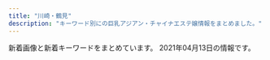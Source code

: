 ```yaml
---
title: "川崎・鶴見"
description: "キーワード別にの巨乳アジアン・チャイナエステ嬢情報をまとめました。"
---
```


新着画像と新着キーワードをまとめています。
2021年04月13日の情報です。

<DmmAffiliateIns />
<KeywordTable
  shops={
    [
    {
        "name": "\u4eba\u9b5a\u306e\u604b",
        "img_links": [],
        "station": "JR\u9db4\u898b\u99c5\u6771\u53e3",
        "url": "http://genkimori.ests.jp/",
        "keywords": {}
    },
    {
        "img_links": [
            "http://deli-esthe.jpn.mn/photos/sites/66/2020/10/2020100319265441.jpg",
            "http://deli-esthe.jpn.mn/photos/sites/66/2020/10/2020100319272810.jpg",
            "http://deli-esthe.jpn.mn/photos/sites/66/2020/10/2020100411161121.jpg",
            "http://deli-esthe.jpn.mn/images/sp_top.jpg",
            "http://deli-esthe.jpn.mn/images/tit_therapist.png",
            "http://deli-esthe.jpn.mn/photos/sites/66/2019/12/2019120317372670.jpg",
            "http://deli-esthe.jpn.mn/photos/sites/66/2020/10/2020100411161767.jpg",
            "http://deli-esthe.jpn.mn/photos/sites/66/2020/10/2020100319264630.jpg",
            "http://deli-esthe.jpn.mn/photos/sites/66/2020/10/202010031927555.jpg",
            "http://deli-esthe.jpn.mn/images/room4.jpg",
            "http://deli-esthe.jpn.mn/images/maining.jpg",
            "http://deli-esthe.jpn.mn/images/room1.jpg",
            "http://deli-esthe.jpn.mn/images/top.jpg",
            "http://deli-esthe.jpn.mn/images/img_tel.png",
            "http://deli-esthe.jpn.mn/images/sp_tit_therapist.png",
            "http://deli-esthe.jpn.mn/photos/sites/66/2020/10/2020100319300327.jpg",
            "http://deli-esthe.jpn.mn/images/tit_staff02.png",
            "http://deli-esthe.jpn.mn/photos/sites/66/2020/10/2020100318511352.jpg",
            "http://deli-esthe.jpn.mn/images/room3.jpg",
            "http://deli-esthe.jpn.mn/images/tit_staff01.png",
            "http://deli-esthe.jpn.mn/images/tit_new.png",
            "http://deli-esthe.jpn.mn/images/room2.jpg",
            "http://deli-esthe.jpn.mn/images/sp_tit_staff02.png",
            "http://deli-esthe.jpn.mn/photos/sites/66/2020/06/2020062611321468.jpg",
            "http://deli-esthe.jpn.mn/photos/sites/66/2019/12/2019120317385167.jpg",
            "http://deli-esthe.jpn.mn/images/sp_tit_staff01.png",
            "http://deli-esthe.jpn.mn/photos/sites/66/2020/10/2020101912375463.jpg",
            "http://deli-esthe.jpn.mn/photos/sites/66/2020/06/2020062113130967.jpg",
            "http://deli-esthe.jpn.mn/images/sp_tit_new.png",
            "http://deli-esthe.jpn.mn/images/card.jpg",
            "http://deli-esthe.jpn.mn/photos/sites/66/2020/10/2020100318512022.jpg",
            "http://deli-esthe.jpn.mn/photos/sites/66/2019/12/2019120511182484.jpg"
        ],
        "keywords": {
            "D": 52,
            "87": 22,
            "86": 22,
            "85": 10,
            "E": 6,
            "82": 4
        },
        "url": "http://deli-esthe.jpn.mn/",
        "name": "\u307c\u304f\u306e\u30c7\u30ea\u30a8\u30b9\u30c6",
        "station": "JR\u5ddd\u5d0e\u99c5\u6771\u53e3"
    },
    {
        "station": "JR\u5ddd\u5d0e\u99c5\u897f\u53e3",
        "keywords": {
            "92": 3,
            "85": 1,
            "86": 3,
            "C": 3,
            "89": 3,
            "D": 5,
            "88": 1,
            "84": 3,
            "90": 2
        },
        "name": "LOVER",
        "url": "http://mitsuka.este.work/",
        "img_links": [
            "http://mitsuka.este.work/2/uploadimg/1612670464.jpg",
            "http://mitsuka.este.work/nav06.png",
            "http://mitsuka.este.work/nav04.png",
            "http://mitsuka.este.work/2/uploadimg/1613638932.jpeg",
            "http://mitsuka.este.work/nav01.png",
            "http://mitsuka.este.work/nav05.png",
            "http://mitsuka.este.work/2/uploadimg/1617091469.jpeg",
            "http://mitsuka.este.work/right.jpg",
            "http://mitsuka.este.work/nav02.png",
            "http://mitsuka.este.work/2/uploadimg/1612670429.jpg",
            "http://mitsuka.este.work/2/uploadimg/1613639164.jpeg",
            "http://mitsuka.este.work/2/uploadimg/1612670526.jpg",
            "http://mitsuka.este.work/head01.jpg",
            "http://mitsuka.este.work/nav03.png",
            "http://mitsuka.este.work/left.jpg",
            "http://mitsuka.este.work/2/uploadimg/1616633208.jpg",
            "http://mitsuka.este.work/2/uploadimg/1612670496.jpg",
            "http://mitsuka.este.work/top04.jpg"
        ]
    },
    {
        "url": "http://iyashi-kaze.oks.bz/",
        "station": "JR\u5ddd\u5d0e\u99c5\u6771\u53e3",
        "img_links": [],
        "name": "\u7652\u3057\u98a8\uff5e\u3044\u3084\u3057\u304b\u305c\uff5e",
        "keywords": {}
    },
    {
        "url": "http://asatsuyu-es.com/",
        "keywords": {
            "86": 1,
            "D": 2,
            "87": 1,
            "C": 12
        },
        "station": "JR\u9db4\u898b\u99c5\u897f\u53e3",
        "img_links": [
            "http://asatsuyu-es.com/images/room2.jpg",
            "http://asatsuyu-es.com/images/room4.jpg",
            "http://asatsuyu-es.com/images/zi_staff.png",
            "http://asatsuyu-es.com/images/st05b.jpg",
            "http://asatsuyu-es.com/images/st01.jpg",
            "http://asatsuyu-es.com/images/newtiao.jpg",
            "http://asatsuyu-es.com/images/top01.jpg",
            "http://asatsuyu-es.com/images/st04.jpg",
            "http://asatsuyu-es.com/images/room3.jpg",
            "http://asatsuyu-es.com/images/newfacetiao.jpg",
            "http://asatsuyu-es.com/images/st03b.jpg",
            "http://asatsuyu-es.com/images/st02.jpg",
            "http://asatsuyu-es.com/images/mobile.jpg",
            "http://asatsuyu-es.com/images/room6.jpg",
            "http://asatsuyu-es.com/images/picktiao.jpg",
            "http://asatsuyu-es.com/images/st05.jpg",
            "http://asatsuyu-es.com/images/st03.jpg",
            "http://asatsuyu-es.com/images/room1.jpg"
        ],
        "name": "\u671d\u9732"
    },
    {
        "url": "http://www.fukuen.in/",
        "keywords": {
            "\u30bb\u30af\u30b7\u30fc": 2,
            "G": 2,
            "\u80f8": 2
        },
        "img_links": [
            "http://www.fukuen.in/img/camp/20200610_shinki.jpg",
            "http://www.fukuen.in/img/girl/extra/ai_20200914_1.jpg",
            "http://www.fukuen.in/img/material/shiatsu2.jpg",
            "http://www.fukuen.in/img/material/sentai5rev1.jpg",
            "http://www.fukuen.in/img/girl/main/smain11154c6465b3e80f1950af663ae9de86840.jpg",
            "http://www.fukuen.in/img/girl/main/smain134ec1dcb677e5be350bb150449f6c30de9.jpg",
            "http://www.fukuen.in/img/girl/pickup/pickup20200705191051.jpg",
            "http://www.fukuen.in/img/girl/main/smain1435a475e5294d8872e2908b6e44ff2fd28.jpg",
            "http://www.fukuen.in/img/girl/main/smain132ec1dcb677e5be350bb150449f6c30de9.jpg",
            "http://www.fukuen.in/img/material/shiatsu1.jpg",
            "http://www.fukuen.in/img/material/akasuri6rev1.jpg",
            "http://www.fukuen.in/img/girl/list/slist11a00cec64c1902f8f81d6458bd81ecc3.jpg",
            "http://www.fukuen.in/img/girl/extra/haruka_20210313_4.jpg",
            "http://www.fukuen.in/img/girl/main/smain141e48573960397dac752f153b86f52127e.jpg",
            "http://www.fukuen.in/img/girl/extra/haruka_20210313_3.jpg",
            "http://www.fukuen.in/img/girl/main/smain22a5f5188f9c41ddb221fc0bead2a8556b.jpg",
            "http://www.fukuen.in/img/girl/main/smain711ab20435a050b6117e25de016c851a5e.jpg",
            "http://www.fukuen.in/img/girl/main/smain41f486b583999cfcec7913d7843c608159.jpg",
            "http://www.fukuen.in/img/material/oil2.jpg",
            "http://www.fukuen.in/img/girl/list/slist21d95f10417cbe687c362ac86a6caaf51.jpg",
            "http://www.fukuen.in/img/girl/list/swest72b8648aae56da25b7c7573dc007cc2de.jpg",
            "http://www.fukuen.in/img/material/akasuri4.jpg",
            "http://www.fukuen.in/img/girl/main/smain52fb1c032274e28d599eed619e1bedc3e4.jpg",
            "http://www.fukuen.in/img/girl/extra/risa_20200923_1.jpg",
            "http://www.fukuen.in/img/girl/list/swest25902fb05705d4f4dcd3bb55fc78d46ee.jpg",
            "http://www.fukuen.in/img/girl/pickup/pickup20210316234129.jpg",
            "http://www.fukuen.in/img/girl/extra/haruka_20210313_5.jpg",
            "http://www.fukuen.in/img/girl/main/smain736910286ab0a44682bfc6f093f287b998.jpg",
            "http://www.fukuen.in/img/material/arrow_prev.png",
            "http://www.fukuen.in/img/girl/list/swest8fbaefba79306aed7d52f3369481c4f79.jpg",
            "http://www.fukuen.in/img/girl/extra/hotaru200809_2min75.jpg",
            "http://www.fukuen.in/img/girl/list/swest11a00cec64c1902f8f81d6458bd81ecc3.jpg",
            "http://www.fukuen.in/img/material/oil5.jpg",
            "http://www.fukuen.in/img/girl/extra/ai_20200914_3.jpg",
            "http://www.fukuen.in/img/material/shiatsu6.jpg",
            "http://www.fukuen.in/img/material/akasuri5rev1.jpg",
            "http://www.fukuen.in/img/material/akasuri3.jpg",
            "http://www.fukuen.in/img/girl/extra/yuki_20210310_6.jpg",
            "http://www.fukuen.in/img/material/sentai3.jpg",
            "http://www.fukuen.in/img/girl/extra/yuki_20210310_1.jpg",
            "http://www.fukuen.in/img/girl/main/smain435ef08e32ca6d2936eee599647ef1be42.jpg",
            "http://www.fukuen.in/img/material/oil6.jpg",
            "http://www.fukuen.in/img/girl/extra/risa_20200923_3.jpg",
            "http://www.fukuen.in/img/girl/extra/hotaru200809_3min75.jpg",
            "http://www.fukuen.in/img/material/akasuri2rev1.jpg",
            "http://www.fukuen.in/img/girl/main/smain513f8bf8e4517330b71f7b182328a05400.jpg",
            "http://www.fukuen.in/img/girl/main/smain21a5f5188f9c41ddb221fc0bead2a8556b.jpg",
            "http://www.fukuen.in/img/girl/extra/risa_20200923_2.jpg",
            "http://www.fukuen.in/img/girl/main/smain133ec1dcb677e5be350bb150449f6c30de9.jpg",
            "http://www.fukuen.in/img/girl/pickup/pickup20210316232813.jpg",
            "http://www.fukuen.in/img/girl/main/smain23a5f5188f9c41ddb221fc0bead2a8556b.jpg",
            "http://www.fukuen.in/img/girl/main/smain14540463708cafed5ed2857e0fb652102bb.jpg",
            "http://www.fukuen.in/img/material/shiatsu5rev1.jpg",
            "http://www.fukuen.in/img/girl/main/smain721ab20435a050b6117e25de016c851a5e.jpg",
            "http://www.fukuen.in/img/girl/extra/hotaru200809_4min75.jpg",
            "http://www.fukuen.in/img/girl/list/swest4f486b583999cfcec7913d7843c608159.jpg",
            "http://www.fukuen.in/img/girl/list/slist5751a73c1d67d106b755f2a10f214b1fb.jpg",
            "http://www.fukuen.in/img/girl/main/smain115a604c7246ee7ef21ea1371bf0f8ae541.jpg",
            "http://www.fukuen.in/img/girl/extra/yuki_20210310_7.jpg",
            "http://www.fukuen.in/img/girl/extra/haruka_20210313_2.jpg",
            "http://www.fukuen.in/img/material/oil3.jpg",
            "http://www.fukuen.in/img/girl/main/smain13372fb92a183b52eed6697b1dc18d650f.jpg",
            "http://www.fukuen.in/img/girl/extra/hotaru200809_1min75.jpg",
            "http://www.fukuen.in/img/girl/list/swest1154c6465b3e80f1950af663ae9de86840.jpg",
            "http://www.fukuen.in/img/girl/list/swest5751a73c1d67d106b755f2a10f214b1fb.jpg",
            "http://www.fukuen.in/img/girl/main/smain131a9012a45cd10e4bbf815bf1cd1dfb50a.jpg",
            "http://www.fukuen.in/img/girl/extra/haruka_20210313_1.jpg",
            "http://www.fukuen.in/img/girl/main/smain14440463708cafed5ed2857e0fb652102bb.jpg",
            "http://www.fukuen.in/img/girl/main/smain81429f69a5e0facf26b5c596ab5374c79a.jpg",
            "http://www.fukuen.in/img/girl/extra/ai_20200914_2.jpg",
            "http://www.fukuen.in/img/camp/20210405_spring.png",
            "http://www.fukuen.in/img/material/arrow_next.png",
            "http://www.fukuen.in/img/girl/main/smain82429f69a5e0facf26b5c596ab5374c79a.jpg",
            "http://www.fukuen.in/img/girl/extra/yuki_20210310_2.jpg",
            "http://www.fukuen.in/img/girl/list/slist14e48573960397dac752f153b86f52127e.jpg",
            "http://www.fukuen.in/img/material/oil1.jpg",
            "http://www.fukuen.in/img/girl/main/smain11372fb92a183b52eed6697b1dc18d650f.jpg",
            "http://www.fukuen.in/img/material/front.jpg",
            "http://www.fukuen.in/img/material/sentai2.jpg",
            "http://www.fukuen.in/img/girl/extra/ai_20200914_4.jpg",
            "http://www.fukuen.in/img/girl/list/slist8fbaefba79306aed7d52f3369481c4f79.jpg",
            "http://www.fukuen.in/img/girl/extra/risa_20200923_4.jpg",
            "http://www.fukuen.in/img/girl/extra/risa_20200923_5.jpg",
            "http://www.fukuen.in/img/girl/main/smain8415e8cbb1c49eb7c8caa026cbfa4e5e53.jpg",
            "http://www.fukuen.in/img/girl/list/swest13a9012a45cd10e4bbf815bf1cd1dfb50a.jpg",
            "http://www.fukuen.in/img/girl/list/swest145a475e5294d8872e2908b6e44ff2fd28.jpg",
            "http://www.fukuen.in/img/girl/extra/yuki_20210310_5.jpg",
            "http://www.fukuen.in/img/girl/pickup/pickup20200705191440.jpg",
            "http://www.fukuen.in/img/girl/main/smain114a604c7246ee7ef21ea1371bf0f8ae541.jpg",
            "http://www.fukuen.in/img/girl/pickup/pickup20210316225343.jpg",
            "http://www.fukuen.in/img/material/sentai1.jpg",
            "http://www.fukuen.in/img/material/shiatsu4rev1.jpg",
            "http://www.fukuen.in/img/girl/list/slist1154c6465b3e80f1950af663ae9de86840.jpg",
            "http://www.fukuen.in/img/material/akasuri1.jpg",
            "http://www.fukuen.in/img/girl/main/smain1425a475e5294d8872e2908b6e44ff2fd28.jpg",
            "http://www.fukuen.in/img/material/sentai4.jpg",
            "http://www.fukuen.in/img/material/bath.jpg",
            "http://www.fukuen.in/img/girl/main/smain83429f69a5e0facf26b5c596ab5374c79a.jpg",
            "http://www.fukuen.in/img/material/image_auth.png",
            "http://www.fukuen.in/img/girl/main/smain746910286ab0a44682bfc6f093f287b998.jpg",
            "http://www.fukuen.in/img/material/shiatsu3.jpg",
            "http://www.fukuen.in/img/material/oil4.jpg",
            "http://www.fukuen.in/img/girl/extra/yuki_20210310_3.jpg",
            "http://www.fukuen.in/img/girl/main/smain425ef08e32ca6d2936eee599647ef1be42.jpg",
            "http://www.fukuen.in/img/girl/main/smain12372fb92a183b52eed6697b1dc18d650f.jpg",
            "http://www.fukuen.in/img/girl/list/slist13198a095a589d6e99c04b29b48a066f60.jpg",
            "http://www.fukuen.in/img/camp/20210405_sp.png",
            "http://www.fukuen.in/img/girl/main/smain112a604c7246ee7ef21ea1371bf0f8ae541.jpg",
            "http://www.fukuen.in/img/girl/main/smain135ec1dcb677e5be350bb150449f6c30de9.jpg",
            "http://www.fukuen.in/img/girl/main/smain113a604c7246ee7ef21ea1371bf0f8ae541.jpg",
            "http://www.fukuen.in/img/girl/list/slist7a7cd4a2a61a08aea05c874262bd2983c.jpg",
            "http://www.fukuen.in/img/girl/main/smain53fb1c032274e28d599eed619e1bedc3e4.jpg",
            "http://www.fukuen.in/img/girl/list/slist48970948df1b5f673ddccf8bdc1c27ca3.jpg",
            "http://www.fukuen.in/img/material/sentai6rev1.jpg",
            "http://www.fukuen.in/img/girl/extra/yuki_20210310_4.jpg"
        ],
        "station": "JR\u9db4\u898b\u99c5\u6771\u53e3",
        "name": "\u798f\u7e01\u30fbFUKUEN"
    },
    {
        "url": "https://tsurumi-mensesthe.com/",
        "keywords": {
            "90": 9,
            "85": 27,
            "88": 18,
            "86": 9,
            "87": 9
        },
        "station": "JR\u9db4\u898b\u99c5\u897f\u53e3",
        "img_links": [
            "https://tsurumi-mensesthe.com/staff/satomi-s1.jpg",
            "https://tsurumi-mensesthe.com/room/room-l4.jpg",
            "https://tsurumi-mensesthe.com/staff/new-top.jpg",
            "https://tsurumi-mensesthe.com/staff/yura-top.jpg",
            "https://tsurumi-mensesthe.com/icon/twitter.png",
            "https://tsurumi-mensesthe.com/images/esthe1.jpg",
            "https://tsurumi-mensesthe.com/staff/sachi-l1.jpg",
            "https://tsurumi-mensesthe.com/staff/momoka-s3.jpg",
            "https://tsurumi-mensesthe.com/room/room-l2.jpg",
            "https://tsurumi-mensesthe.com/images/clear.png",
            "https://tsurumi-mensesthe.com/images/main-sp.jpg",
            "https://tsurumi-mensesthe.com/staff/sachi-s2.jpg",
            "https://tsurumi-mensesthe.com/staff/new-s1.jpg",
            "https://tsurumi-mensesthe.com/staff/yura-s1.jpg",
            "https://tsurumi-mensesthe.com/staff/yura-l3.jpg",
            "https://tsurumi-mensesthe.com/staff/momoka-top.jpg",
            "https://tsurumi-mensesthe.com/staff/satomi-l3.jpg",
            "https://tsurumi-mensesthe.com/staff/yura-s2.jpg",
            "https://tsurumi-mensesthe.com/staff/sachi-s3.jpg",
            "https://tsurumi-mensesthe.com/staff/miki-s1.jpg",
            "https://tsurumi-mensesthe.com/images/qrcode.png",
            "https://tsurumi-mensesthe.com/images/esthe2.jpg",
            "https://inage-mensesthe.com/icon/line.png",
            "https://tsurumi-mensesthe.com/staff/riri-top.jpg",
            "https://tsurumi-mensesthe.com/images/esthe4.jpg",
            "https://tsurumi-mensesthe.com/footer/footer-tel.png",
            "https://tsurumi-mensesthe.com/staff/momoka-s2.jpg",
            "https://tsurumi-mensesthe.com/staff/sora-s1.jpg",
            "https://tsurumi-mensesthe.com/massage/2021/01/05/stand-by.jpg",
            "https://tsurumi-mensesthe.com/staff/riri-l1.jpg",
            "https://tsurumi-mensesthe.com/room/room-l1.jpg",
            "https://tsurumi-mensesthe.com/images/header3.png",
            "https://tsurumi-mensesthe.com/staff/yura-l2.jpg",
            "https://tsurumi-mensesthe.com/staff/miki-top.jpg",
            "https://tsurumi-mensesthe.com/staff/sora-top.jpg",
            "https://tsurumi-mensesthe.com/staff/sachi-l3.jpg",
            "https://tsurumi-mensesthe.com/staff/satomi-s2.jpg",
            "https://tsurumi-mensesthe.com/icon/line.png",
            "https://tsurumi-mensesthe.com/staff/sora-s2.jpg",
            "https://tsurumi-mensesthe.com/staff/new-l1.jpg",
            "https://tsurumi-mensesthe.com/staff/momoka-s1.jpg",
            "https://tsurumi-mensesthe.com/staff/sora-l2.jpg",
            "https://tsurumi-mensesthe.com/icon/facebook.png",
            "https://tsurumi-mensesthe.com/images/esthe3.jpg",
            "https://tsurumi-mensesthe.com/icon/yelp.png",
            "https://inage-mensesthe.com/icon/facebook.png",
            "https://tsurumi-mensesthe.com/staff/riri-l2.jpg",
            "https://tsurumi-mensesthe.com/staff/sachi-l2.jpg",
            "https://tsurumi-mensesthe.com/room/room-l3.jpg",
            "https://tsurumi-mensesthe.com/staff/yura-s3.jpg",
            "https://tsurumi-mensesthe.com/staff/momoka-l1.jpg",
            "https://tsurumi-mensesthe.com/staff/miki-s2.jpg",
            "https://tsurumi-mensesthe.com/staff/satomi-top.jpg",
            "https://tsurumi-mensesthe.com/massage/2021/03/09/new-s1.jpg",
            "https://tsurumi-mensesthe.com/staff/yura-l1.jpg",
            "https://tsurumi-mensesthe.com/staff/satomi-l1.jpg",
            "https://tsurumi-mensesthe.com/footer/footer-line.png",
            "https://tsurumi-mensesthe.com/staff/sora-l1.jpg",
            "https://tsurumi-mensesthe.com/staff/momoka-l3.jpg",
            "https://tsurumi-mensesthe.com/staff/momoka-l2.jpg",
            "https://tsurumi-mensesthe.com/footer/footer-staff.png",
            "https://tsurumi-mensesthe.com/staff/sachi-s4.jpg",
            "https://tsurumi-mensesthe.com/staff/satomi-s3.jpg",
            "https://inage-mensesthe.com/icon/twitter.png",
            "https://tsurumi-mensesthe.com/massage/2021/03/01/miki-s1.jpg",
            "https://tsurumi-mensesthe.com/images/main1.jpg",
            "https://inage-mensesthe.com/icon/yelp.png",
            "https://tsurumi-mensesthe.com/staff/sachi-top.jpg",
            "https://tsurumi-mensesthe.com/staff/riri-s2.jpg",
            "https://tsurumi-mensesthe.com/staff/miki-l1.jpg",
            "https://tsurumi-mensesthe.com/staff/sachi-l4.jpg",
            "https://tsurumi-mensesthe.com/massage/2020/11/22/coco-s3.jpg",
            "https://tsurumi-mensesthe.com/staff/satomi-l2.jpg",
            "https://tsurumi-mensesthe.com/staff/riri-s1.jpg",
            "https://tsurumi-mensesthe.com/staff/sachi-s1.jpg",
            "https://tsurumi-mensesthe.com/staff/miki-l2.jpg"
        ],
        "name": "sweet"
    },
    {
        "img_links": [
            "http://es-china.info/staff/risa1.jpg",
            "http://es-china.info/images/r3.jpg",
            "http://es-china.info/images/mobile.jpg",
            "http://es-china.info/staff/mimi2.jpg",
            "http://es-china.info/images/room3.jpg",
            "http://es-china.info/staff/sayuri2.jpg",
            "http://es-china.info/images/s_ranking.png",
            "http://es-china.info/images/s_news.png",
            "http://es-china.info/images/s_zysx.png",
            "http://es-china.info/staff/sasa2.jpg",
            "http://es-china.info/staff/ran1.jpg",
            "http://es-china.info/staff/emi2.jpg",
            "http://es-china.info/images/s_newface.png",
            "http://es-china.info/staff/risa2.jpg",
            "http://es-china.info/images/s_staff.png",
            "http://es-china.info/images/room2.jpg",
            "http://es-china.info/staff/sasa1.jpg",
            "http://es-china.info/images/s_pickup.png",
            "http://es-china.info/images/room4.jpg",
            "http://es-china.info/staff/sayuri3.jpg",
            "http://es-china.info/images/line.png",
            "http://es-china.info/staff/emi1.jpg",
            "http://es-china.info/staff/sayuri1.jpg",
            "http://es-china.info/images/no1.png",
            "http://es-china.info/staff/mimi1.jpg",
            "http://es-china.info/staff/ran2.jpg",
            "http://es-china.info/images/room1.jpg"
        ],
        "name": "\u7652\u5065\u697d",
        "url": "http://es-china.info/",
        "keywords": {
            "C": 13
        },
        "station": "JR\u5ddd\u5d0e\u99c5\u6771\u53e3"
    },
    {
        "img_links": [
            "https://hitomebore.tokyo/img/images/nav_01.png",
            "https://hitomebore.tokyo/img/r1.jpg",
            "https://hitomebore.tokyo/img/images/nav_03.png",
            "https://hitomebore.tokyo/img/images/nav_05.png",
            "https://hitomebore.tokyo/img/images/nav_04.png",
            "https://hitomebore.tokyo/img/images/nav_06.png",
            "https://hitomebore.tokyo/img/r2.jpg",
            "https://hitomebore.tokyo/img/r3.jpg",
            "https://hitomebore.tokyo/img/images/nav_02.png",
            "https://hitomebore.tokyo/img/r4.jpg"
        ],
        "station": "JR\u9db4\u898b\u99c5\u6771\u53e3",
        "url": "https://hitomebore.tokyo/",
        "keywords": {},
        "name": "\u4e00\u76ee\u60da\u308c"
    },
    {
        "keywords": {
            "82": 3,
            "83": 3,
            "C": 21
        },
        "station": "JR\u77e2\u5411\u99c5\u897f\u53e3",
        "url": "http://kafu.ests.co/",
        "img_links": [
            "http://kafu.ests.co/images/face_bj.jpg",
            "http://kafu.ests.co/images/n3.jpg",
            "http://kafu.ests.co/images/nbj1.jpg",
            "http://kafu.ests.co/images/s_staff1.jpg",
            "http://kafu.ests.co/photos/sites/7/2017/02/1.jpg",
            "http://kafu.ests.co/images/top.png",
            "http://kafu.ests.co/photos/sites/7/2017/02/2.jpg",
            "http://kafu.ests.co/images/nbj3.jpg",
            "http://kafu.ests.co/images/room1.jpg",
            "http://kafu.ests.co/images/s_pick.jpg",
            "http://kafu.ests.co/images/s_staff.jpg",
            "http://kafu.ests.co/images/mobile.jpg",
            "http://kafu.ests.co/images/s_face.jpg",
            "http://kafu.ests.co/photos/sites/7/2017/10/2017100904034443.png",
            "http://kafu.ests.co/images/room3.jpg",
            "http://kafu.ests.co/images/s_news.jpg",
            "http://kafu.ests.co/images/face_bj3.jpg",
            "http://kafu.ests.co/images/s_mobile.jpg",
            "http://kafu.ests.co/images/s_link.jpg",
            "http://kafu.ests.co/photos/sites/7/2017/10/2017101205420191.jpg",
            "http://kafu.ests.co/images/line.jpg",
            "http://kafu.ests.co/images/room4.jpg",
            "http://kafu.ests.co/photos/sites/7/2017/10/2017100904034561.png",
            "http://kafu.ests.co/photos/sites/7/2017/10/2017101205420065.jpg",
            "http://kafu.ests.co/images/n1.jpg",
            "http://kafu.ests.co/images/room2.jpg"
        ],
        "name": "\u5bf5\u6df1\u82b1\u98a8"
    },
    {
        "url": "http://rabbit.est.cm/",
        "station": "JR\u5ddd\u5d0e\u99c5\u6771\u53e3",
        "keywords": {
            "86": 16,
            "D": 16
        },
        "img_links": [
            "http://rabbit.est.cm/photos/sites/29/2017/03/188375621118420915.jpg",
            "http://rabbit.est.cm/images/nbj2.jpg",
            "http://rabbit.est.cm/photos/sites/29/2018/08/2018081709473259.jpg",
            "http://rabbit.est.cm/images/acc5.jpg",
            "http://rabbit.est.cm/images/s_news.png",
            "http://rabbit.est.cm/images/s_staff.png",
            "http://rabbit.est.cm/images/acc2.jpg",
            "http://rabbit.est.cm/photos/sites/29/2017/03/girls03.jpg",
            "http://rabbit.est.cm/images/nbj3.jpg",
            "http://rabbit.est.cm/photos/sites/29/2020/11/2020110707012088.jpg",
            "http://rabbit.est.cm/images/pick.png",
            "http://rabbit.est.cm/images/acc3.jpg",
            "http://rabbit.est.cm/images/mobile.jpg",
            "http://rabbit.est.cm/photos/sites/29/2017/04/01.jpg",
            "http://rabbit.est.cm/photos/sites/29/2017/02/3.jpg",
            "http://rabbit.est.cm/images/top.jpg",
            "http://rabbit.est.cm/images/acc4.jpg",
            "http://rabbit.est.cm/photos/sites/29/2017/09/2017090411494123.jpg"
        ],
        "name": "\u7e01\u5712"
    },
    {
        "name": "\u697d\u3057\u3044",
        "keywords": {
            "D": 8,
            "83": 2,
            "86": 4,
            "85": 2,
            "C": 12
        },
        "station": "JR\u77e2\u5411\u99c5\u897f\u53e3",
        "img_links": [
            "https://tanoshii.xyz.mn/images/s_staff.png",
            "https://tanoshii.xyz.mn/photos/sites/44/2021/03/2021031809341334.jpg",
            "https://tanoshii.xyz.mn/images/news.jpg",
            "https://tanoshii.xyz.mn/images/s_link.png",
            "https://tanoshii.xyz.mn/photos/sites/44/2021/03/2021031809341515.jpg",
            "https://tanoshii.xyz.mn/images/top.png",
            "https://tanoshii.xyz.mn/photos/sites/44/2021/03/2021031809341496.jpg",
            "https://tanoshii.xyz.mn/images/mobile.jpg",
            "https://tanoshii.xyz.mn/images/ntop.png",
            "https://tanoshii.xyz.mn/photos/sites/44/2021/03/2021031809341697.jpg"
        ],
        "url": "https://tanoshii.xyz.mn/"
    },
    {
        "keywords": {
            "D": 4,
            "E": 2,
            "C": 16
        },
        "img_links": [
            "http://tsurumi-est.xyz/g1.jpg",
            "http://tsurumi-est.xyz/images/s_staff.png",
            "http://tsurumi-est.xyz/g3.jpg",
            "http://tsurumi-est.xyz/images/flash2.jpg",
            "http://tsurumi-est.xyz/images/g0.jpg",
            "http://tsurumi-est.xyz/images/int2.jpg",
            "http://tsurumi-est.xyz/g0.jpg",
            "http://tsurumi-est.xyz/images/flash.jpg",
            "http://tsurumi-est.xyz/images/g2.jpg",
            "http://cdn.dino-es.com/images/logo/88x31NewDinoEs.png",
            "http://tsurumi-est.xyz/images/mens-esthe1.png",
            "http://tsurumi-est.xyz/images/mobile.png",
            "http://tsurumi-est.xyz/g2.jpg",
            "http://tsurumi-est.xyz/images/s_staff1.png",
            "http://tsurumi-est.xyz/images/top.jpg",
            "http://tsurumi-est.xyz/images/g3.jpg",
            "http://tsurumi-est.xyz/images/g1.jpg",
            "http://momipara.jp/img/link/momi88.jpg",
            "http://tsurumi-est.xyz/images/int1.jpg",
            "http://tsurumi-est.xyz/images/g5.jpg"
        ],
        "name": "Smile",
        "station": "\u4eac\u6025\u9db4\u898b\u99c5\u6771\u53e3",
        "url": "http://tsurumi-est.xyz/"
    },
    {
        "img_links": [
            "http://xn--vckg5a9gugx77pgi4bmma.net/images/cg03.jpg",
            "http://xn--vckg5a9gugx77pgi4bmma.net/images/r0.jpg",
            "http://xn--vckg5a9gugx77pgi4bmma.net/images/kan.jpg",
            "http://xn--vckg5a9gugx77pgi4bmma.net/images/sruru.jpg",
            "http://xn--vckg5a9gugx77pgi4bmma.net/images/cg02.jpg",
            "http://xn--vckg5a9gugx77pgi4bmma.net/images/precau.png",
            "http://xn--vckg5a9gugx77pgi4bmma.net/images/evetop.png",
            "http://xn--vckg5a9gugx77pgi4bmma.net/images/cg01.jpg",
            "http://xn--vckg5a9gugx77pgi4bmma.net/images/top.png",
            "http://xn--vckg5a9gugx77pgi4bmma.net/images/news.png",
            "http://xn--vckg5a9gugx77pgi4bmma.net/images/staff_s.png"
        ],
        "url": "http://xn--vckg5a9gugx77pgi4bmma.net/",
        "name": "\u53f0\u6e7e\u5f0f\u9db4\u898b\u30ea\u30e9\u30af\u30bc\u30fc\u30b7\u30e7\u30f3",
        "keywords": {
            "D": 9,
            "86": 9
        },
        "station": "JR\u9db4\u898b\u99c5\u6771\u53e3"
    },
    {
        "url": "http://www.play-land.work",
        "keywords": {},
        "name": "HaNa",
        "img_links": [
            "http://www.play-land.work/sp/staff/saki.jpg",
            "http://www.play-land.work/sp/images/int3.jpg",
            "http://www.play-land.work/images/b4.jpg",
            "http://www.play-land.work/images/line.jpg",
            "http://www.play-land.work/images/b2.jpg",
            "http://www.play-land.work/sp/staff/hinano.jpg",
            "http://www.play-land.work/sp/images/newface.png",
            "http://www.play-land.work/images/sys3.jpg",
            "http://www.play-land.work/sp/images/interior_t.png",
            "http://www.play-land.work/images/rec1.jpg",
            "http://www.play-land.work/sp/img/hosino1.jpg",
            "http://www.play-land.work/sp/images/tel.png",
            "http://www.play-land.work/images/ac1.jpg",
            "http://www.play-land.work/sp/images/sys1.png",
            "http://www.play-land.work/staff/yukari.jpg",
            "http://www.play-land.work/sp/images/b3.jpg",
            "http://www.play-land.work/images/int2.jpg",
            "http://www.play-land.work/sp/images/footer.jpg",
            "http://www.play-land.work/images/interior_t.jpg",
            "http://www.play-land.work/images/b1.jpg",
            "http://www.play-land.work/sp/img/yukari1.jpg",
            "http://www.play-land.work/sp/images/int2.jpg",
            "http://www.play-land.work/images/2.jpg",
            "http://www.play-land.work/sp/images/staff_t.png",
            "http://www.play-land.work/sp/images/line.jpg",
            "http://www.play-land.work/images/tgirl.jpg",
            "http://www.play-land.work/sp/images/3.jpg",
            "http://www.play-land.work/img/saki1.jpg",
            "http://www.play-land.work/images/3.jpg",
            "http://www.play-land.work/sp/images/head.jpg",
            "http://www.play-land.work/images/head.jpg",
            "http://www.play-land.work/images/staff_t.jpg",
            "http://www.play-land.work/images/int1.jpg",
            "http://www.play-land.work/sp/img/saki1.jpg",
            "http://www.play-land.work/img/hosino1.jpg",
            "http://www.play-land.work/sp/images/b1.jpg",
            "http://www.play-land.work/sp/images/ac1.jpg",
            "http://www.play-land.work/images/twitter_t.jpg",
            "http://www.play-land.work/sp/images/int4.jpg",
            "http://www.play-land.work/images/sm.jpg",
            "http://www.play-land.work/sp/images/topgirl.png",
            "http://www.play-land.work/sp/images/rec1.jpg",
            "http://www.play-land.work/sp/images/rec2.png",
            "http://www.play-land.work/images/sys2.jpg",
            "http://www.play-land.work/sp/images/twitter.png",
            "http://www.play-land.work/images/sys1.jpg",
            "http://www.play-land.work/sp/staff/yukari.jpg",
            "http://www.play-land.work/img/hinano1.jpg",
            "http://www.play-land.work/sp/images/sys3.png",
            "http://www.play-land.work/sp/images/sys2.png",
            "http://www.play-land.work/sp/images/1.jpg",
            "http://www.play-land.work/img/yukari1.jpg",
            "http://www.play-land.work/images/1.jpg",
            "http://www.play-land.work/images/rec2.jpg",
            "http://www.play-land.work/staff/hosino.jpg",
            "http://www.play-land.work/images/b3.jpg",
            "http://www.play-land.work/staff/saki.jpg",
            "http://www.play-land.work/sp/images/4.jpg",
            "http://www.play-land.work/sp/images/2.jpg",
            "http://www.play-land.work/images/4.jpg",
            "http://www.play-land.work/sp/img/hinano1.jpg",
            "http://www.play-land.work/sp/images/int1.png",
            "http://www.play-land.work/sp/staff/hosino.jpg",
            "http://www.play-land.work/sp/images/b2.jpg",
            "http://www.play-land.work/images/newface.jpg",
            "http://www.play-land.work/staff/hinano.jpg"
        ],
        "station": "\u4eac\u6025\u9db4\u898b\u99c5\u6771\u53e3"
    },
    {
        "station": "JR\u5ddd\u5d0e\u99c5\u6771\u53e3",
        "url": "http://massage-salon.xyz/",
        "img_links": [
            "http://massage-salon.xyz/wp-content/uploads/2018/04/s1.jpg",
            "http://massage-salon.xyz/wp-content/uploads/2018/12/img_6768.jpg",
            "http://massage-salon.xyz/wp-content/themes/template-salon2/images/noimg.jpg",
            "http://massage-salon.xyz/wp-content/uploads/2018/04/s4.jpg",
            "http://massage-salon.xyz/wp-content/uploads/2018/04/s2-500x467.jpg",
            "http://massage-salon.xyz/wp-content/themes/template-salon2/images/header-tel.png",
            "http://massage-salon.xyz/wp-content/uploads/2018/04/s4-500x467.jpg",
            "http://massage-salon.xyz/wp-content/uploads/2019/02/IMG_0144-185x300.jpg",
            "http://cdn.dino-es.com/images/logo/200x40DinoEs.png",
            "http://massage-salon.xyz/wp-content/uploads/2018/04/s3-500x467.jpg",
            "http://massage-salon.xyz/wp-content/uploads/2018/12/img_6766.jpg",
            "http://massage-salon.xyz/wp-content/uploads/2019/02/IMG_0142-686x1024.jpg",
            "http://massage-salon.xyz/wp-content/themes/template-salon2/images/main1.jpg",
            "http://massage-salon.xyz/wp-content/uploads/2019/02/IMG_0144.jpg",
            "http://massage-salon.xyz/wp-content/uploads/2019/02/IMG_0142-500x750.jpg",
            "http://massage-salon.xyz/wp-content/uploads/2018/11/IMG_6692-300x200.jpg",
            "http://massage-salon.xyz/wp-content/uploads/2019/02/IMG_0142-201x300.jpg",
            "http://massage-salon.xyz/wp-content/themes/template-salon2/images/main3.jpg",
            "http://massage-salon.xyz/wp-content/uploads/2018/04/s3.jpg",
            "http://massage-salon.xyz/wp-content/uploads/2019/02/IMG_0144-500x750.jpg",
            "http://massage-salon.xyz/wp-content/uploads/2018/04/s1-500x466.jpg",
            "http://massage-salon.xyz/wp-content/themes/template-salon2/images/main2.jpg",
            "http://massage-salon.xyz/wp-content/uploads/2018/04/s2.jpg"
        ],
        "name": "\u723d\u3084\u304b\u306a\u671d",
        "keywords": {}
    },
    {
        "url": "https://moon-beauty.jp/",
        "keywords": {
            "D": 35,
            "C": 28,
            "88": 14,
            "89": 7,
            "85": 14,
            "87": 14,
            "\u30bb\u30af\u30b7\u30fc": 2,
            "86": 14
        },
        "station": "JR\u9db4\u898b\u99c5\u6771\u53e3",
        "img_links": [
            "https://moon-beauty.jp/wp/wp-content/uploads/2017/11/top03.png",
            "https://moon-beauty.jp/wp/wp-content/uploads/2017/12/3addf91ad6b786b4c3fd2e4322dc1181.jpg",
            "https://moon-beauty.jp/images/staff/emi24_1.png",
            "https://moon-beauty.jp/wp/wp-content/uploads/2017/11/6.png",
            "https://moon-beauty.jp/wp/wp-content/uploads/2019/11/1911campaign01.png",
            "https://moon-beauty.jp/images/staff/izumi23_01.png",
            "https://moon-beauty.jp/images/costume/nursegirl002.png",
            "https://moon-beauty.jp/wp/wp-content/uploads/2019/09/cosplay01.png",
            "https://moon-beauty.jp/wp/wp-content/uploads/2019/07/1907campaign02.png",
            "https://moon-beauty.jp/images/staff/nana25_01.png",
            "https://moon-beauty.jp/images/costume/sailorgirl01.png",
            "https://moon-beauty.jp/wp/wp-content/uploads/2019/09/1910campaign01-700x327.png",
            "https://moon-beauty.jp/wp/wp-content/uploads/2017/11/top01-1.png",
            "https://moon-beauty.jp/images/costume/nursegirl01.png",
            "https://moon-beauty.jp/wp/wp-content/uploads/2021/03/202103_100_campaign2.png",
            "https://moon-beauty.jp/wp/wp-content/uploads/2019/07/1907campaign01.png",
            "https://moon-beauty.jp/wp/wp-content/uploads/2020/02/2002sp_campaign-700x327.png",
            "https://moon-beauty.jp/images/staff/hikari23_02.png",
            "https://moon-beauty.jp/wp/wp-content/uploads/2019/11/1911campaign01-700x327.png",
            "https://moon-beauty.jp/wp/wp-content/uploads/2017/12/dde33c6f84f42b29abc164fed911749d-700x1246.jpg",
            "https://moon-beauty.jp/images/costume/sailorgirl02.png",
            "https://moon-beauty.jp/wp/wp-content/uploads/2017/11/top01-1-700x459.png",
            "https://moon-beauty.jp/images/staff/hikari23_01.png",
            "https://moon-beauty.jp/images/costume/cabinattendant02.png",
            "https://moon-beauty.jp/wp/wp-content/uploads/2017/11/27e7586ba3689c74b6428ec7dbfe02a6.jpg",
            "https://moon-beauty.jp/wp/wp-content/uploads/2017/12/dde33c6f84f42b29abc164fed911749d.jpg",
            "https://moon-beauty.jp/wp/wp-content/uploads/2017/11/campaign1711-700x327.jpg",
            "https://moon-beauty.jp/wp/wp-content/uploads/2017/11/mb_front.png",
            "https://moon-beauty.jp/wp/wp-content/uploads/2017/12/7e6728877b7be3eba7dacfced12e3481.jpg",
            "https://moon-beauty.jp/wp/wp-content/uploads/2019/07/1907campaign02-700x327.png",
            "https://moon-beauty.jp/images/staff/staff.png",
            "https://moon-beauty.jp/wp/wp-content/uploads/2018/09/mb_road02.png",
            "https://moon-beauty.jp/images/staff/nana25_02.png",
            "https://moon-beauty.jp/images/campaign2017.jpg",
            "https://moon-beauty.jp/wp/wp-content/uploads/2017/11/6a08b9c7e55a068553569af35285dd93-700x1244.jpg",
            "https://moon-beauty.jp/wp/wp-content/uploads/2017/12/1d7d7d3df21218cb91cce28ca987dca8-700x1246.jpg",
            "https://moon-beauty.jp/wp/wp-content/uploads/2020/09/rika_info.png",
            "https://moon-beauty.jp/wp/wp-content/uploads/2019/12/xmas2019.jpg",
            "https://moon-beauty.jp/wp/wp-content/uploads/2017/11/mb_front2.png",
            "https://moon-beauty.jp/wp/wp-content/uploads/2019/09/cosplay02.png",
            "https://moon-beauty.jp/images/costume/cabinattendant01.png",
            "https://moon-beauty.jp/images/staff/rika22_01.png",
            "https://moon-beauty.jp/images/staff/mirai23.png",
            "https://moon-beauty.jp/wp/wp-content/uploads/2019/07/1907campaign01-700x327.png",
            "https://moon-beauty.jp/images/staff/ran23_01.png",
            "https://moon-beauty.jp/images/staff/rika22_02.png",
            "https://moon-beauty.jp/wp/wp-content/uploads/2019/09/1910campaign02-700x327.png",
            "https://moon-beauty.jp/wp/wp-content/uploads/2017/11/4.png",
            "https://moon-beauty.jp/images/staff/momoka22_01.png",
            "https://moon-beauty.jp/wp/wp-content/uploads/2020/09/nana_info.png",
            "https://moon-beauty.jp/wp/wp-content/uploads/2020/01/2002campaign-700x327.png",
            "https://moon-beauty.jp/wp/wp-content/uploads/2020/09/costume.png",
            "https://moon-beauty.jp/wp/wp-content/uploads/2017/12/11e78c1189d1307c1c0528ca01cf193e.jpg",
            "https://moon-beauty.jp/wp/wp-content/uploads/2021/03/202103_80_campaign.png",
            "https://moon-beauty.jp/wp/wp-content/uploads/2017/11/6a08b9c7e55a068553569af35285dd93.jpg",
            "https://moon-beauty.jp/images/costume/cheergirl01.png",
            "https://moon-beauty.jp/wp/wp-content/uploads/2020/06/202006campaign-700x327.png",
            "https://moon-beauty.jp/wp/wp-content/uploads/2017/11/play.png",
            "https://moon-beauty.jp/wp/wp-content/uploads/2019/12/xmas2019_2.jpg",
            "https://moon-beauty.jp/images/staff/eri21_01.png",
            "https://moon-beauty.jp/wp/wp-content/uploads/2017/11/mb_shower.png",
            "https://moon-beauty.jp/wp/wp-content/uploads/2018/09/mb_front4.png",
            "https://moon-beauty.jp/wp/wp-content/uploads/2017/12/3985d5f04f99b7c5a1b4662bcc831575.jpg",
            "https://moon-beauty.jp/wp/wp-content/uploads/2017/11/top02.png",
            "https://moon-beauty.jp/wp/wp-content/uploads/2017/11/3.png",
            "https://moon-beauty.jp/wp/wp-content/uploads/2017/11/5.png",
            "https://moon-beauty.jp/wp/wp-content/uploads/2017/11/27e7586ba3689c74b6428ec7dbfe02a6-700x1244.jpg",
            "https://moon-beauty.jp/wp/wp-content/uploads/2019/12/xmas2019_2-700x327.jpg",
            "https://moon-beauty.jp/wp/wp-content/uploads/2020/09/mirai_info.png",
            "https://moon-beauty.jp/wp/wp-content/uploads/2017/11/484697b90c0612750e1d8c7c971a16f8.jpg",
            "https://moon-beauty.jp/wp/wp-content/uploads/2017/12/3addf91ad6b786b4c3fd2e4322dc1181-700x1246.jpg",
            "https://moon-beauty.jp/wp/wp-content/uploads/2017/11/9ac2dcf4d411d36df940a44359d1e597.jpg",
            "https://moon-beauty.jp/wp/wp-content/uploads/2017/12/1d7d7d3df21218cb91cce28ca987dca8.jpg",
            "https://moon-beauty.jp/wp/wp-content/uploads/2017/11/1.png",
            "https://moon-beauty.jp/images/costume/cheergirl02.png",
            "https://moon-beauty.jp/wp/wp-content/uploads/2017/11/mb_interior01.png"
        ],
        "name": "\u6708\u4e0b\u7f8e\u4eba"
    },
    {
        "name": "\u521d\u604b",
        "station": "JR\u9db4\u898b\u99c5\u6771\u53e3",
        "url": "https://hatsukoi.est.cm/",
        "img_links": [],
        "keywords": {}
    },
    {
        "station": "JR\u9db4\u898b\u99c5\u6771\u53e3",
        "img_links": [
            "https://www.pal-spa.com/img/girl/list/sface3c2ba25b14b61f54befa1ec672e487350.jpg",
            "https://www.pal-spa.com/img/girl/main/smain321552450a07c5e6fcf616569ce56276f28.jpg",
            "https://www.pal-spa.com/img/girl/main/smain95ef1bf25458f90407a4281129029fee02.jpg",
            "https://www.pal-spa.com/img/girl/list/swest365835e587de0fd567d71f8a8e2e700c10.jpg",
            "https://www.pal-spa.com/img/girl/main/smain255b45d339d6509c6b7779e499e2a9b6ba6.jpg",
            "https://www.pal-spa.com/img/girl/main/smain349afba4e500f33ea543f800c8238c1f49.jpg",
            "https://www.pal-spa.com/img/girl/list/slist2384c844601b0fd2f7aabfe4a5a12163b7.jpg",
            "https://www.pal-spa.com/img/girl/list/swest259a92ee295305fdbc6e4cd5a68dad5216.jpg",
            "https://www.pal-spa.com/img/girl/main/smain312cf1a94bbeb47fd61d9c8a0ac5715f220.jpg",
            "https://www.pal-spa.com/img/blog/palspa_blog_20200803_ai9.jpg",
            "https://www.pal-spa.com/img/girl/main/smain311813891f0a4f13a5dcec2552f803dff41.jpg",
            "https://www.pal-spa.com/img/blog/palspa_blog_20191204_izumi1.jpg",
            "https://www.pal-spa.com/img/girl/list/slist32552450a07c5e6fcf616569ce56276f28.jpg",
            "https://www.pal-spa.com/img/blog/palspa_blog_20200316_aya3.jpg",
            "https://www.pal-spa.com/img/girl/list/swest21a4782a043e7ca29f58aba8d6552a2d6e.jpg",
            "https://www.pal-spa.com/img/blog/postimage20191201161433.jpg",
            "https://www.pal-spa.com/img/girl/main/smain34264ec295988800531cb0f78cdcfbcb9cf.jpg",
            "https://www.pal-spa.com/img/girl/main/smain354497d0fc321a60342a97907dcf15eddb4.jpg",
            "https://www.pal-spa.com/img/girl/main/smain339afba4e500f33ea543f800c8238c1f49.jpg",
            "https://www.pal-spa.com/img/girl/main/smain212a4782a043e7ca29f58aba8d6552a2d6e.jpg",
            "https://www.pal-spa.com/img/girl/main/smain253b45d339d6509c6b7779e499e2a9b6ba6.jpg",
            "https://www.pal-spa.com/img/girl/main/smain2924975d1e88a92635112090a18fddfe496.jpg",
            "https://www.pal-spa.com/img/blog/palspa_blog_20200113_miyuki2.jpg",
            "https://www.pal-spa.com/img/girl/main/smain831caefc8aa890323cc659f5abf9da1937.jpg",
            "https://www.pal-spa.com/img/blog/postimage20200316071533.jpg",
            "https://www.pal-spa.com/img/girl/list/sface34fb1e5b054a6796aafb6d24f36ac90950.jpg",
            "https://www.pal-spa.com/img/blog/palspa_blog_20200803_ai4.jpg",
            "https://www.pal-spa.com/img/girl/list/sface259a92ee295305fdbc6e4cd5a68dad5216.jpg",
            "https://www.pal-spa.com/img/blog/palspa_blog_20191201_aica2.jpg",
            "https://www.pal-spa.com/img/girl/main/smain313cf1a94bbeb47fd61d9c8a0ac5715f220.jpg",
            "https://www.pal-spa.com/img/girl/main/smain2934975d1e88a92635112090a18fddfe496.jpg",
            "https://www.pal-spa.com/img/blog/palspa_blog_20191201_kiki1.jpg",
            "https://www.pal-spa.com/img/girl/main/smain28209dcea86d45d39c34084233d3f05abd3.jpg",
            "https://www.pal-spa.com/img/blog/palspa_blog_20191201_kiki3.jpg",
            "https://www.pal-spa.com/img/girl/list/slist365835e587de0fd567d71f8a8e2e700c10.jpg",
            "https://www.pal-spa.com/img/blog/palspa_blog_20210120_haruka6.jpg",
            "https://www.pal-spa.com/img/blog/palspa_blog_20200113_miyuki5.jpg",
            "https://www.pal-spa.com/img/girl/list/sface31f19f00dae05be97f6dce6cb5dbe8eec8.jpg",
            "https://www.pal-spa.com/img/girl/main/smain251b45d339d6509c6b7779e499e2a9b6ba6.jpg",
            "https://www.pal-spa.com/img/blog/palspa_blog_20191201_yui2.jpg",
            "https://www.pal-spa.com/img/girl/list/sface232be10adc295a0fc3adfdb5b77838c4a7.jpg",
            "https://www.pal-spa.com/img/girl/main/smain3458922ce8484534d2b75a91ab7a300e6de.jpg",
            "https://www.pal-spa.com/img/girl/main/smain29126f46703ae5614cc6531d2d744ef64cb.jpg",
            "https://www.pal-spa.com/img/girl/main/smain341fb1e5b054a6796aafb6d24f36ac90950.jpg",
            "https://www.pal-spa.com/img/girl/main/smain35154b4a93c1d8da9b438b9a8315d5d34f1.jpg",
            "https://www.pal-spa.com/img/girl/list/slist3aa1148d56856a2cfde4a3dfdd8d1c5ed.jpg",
            "https://www.pal-spa.com/img/girl/main/smain2944975d1e88a92635112090a18fddfe496.jpg",
            "https://www.pal-spa.com/img/blog/palspa_blog_20191201_aica4.jpg",
            "https://www.pal-spa.com/img/girl/main/smain424a6d03832c91a865b6562a3dc842e51a.jpg",
            "https://www.pal-spa.com/img/blog/palspa_blog_20200316_aya2.jpg",
            "https://www.pal-spa.com/img/girl/pickup/pickup20210315213817.jpg",
            "https://www.pal-spa.com/img/girl/list/slist2803b6e28547718e5f6d36e0d1c631fbcd.jpg",
            "https://www.pal-spa.com/img/girl/pickup/pickup20200104064211.jpg",
            "https://www.pal-spa.com/img/girl/list/swest34fb1e5b054a6796aafb6d24f36ac90950.jpg",
            "https://www.pal-spa.com/img/blog/palspa_blog_20191201_aica7.jpg",
            "https://www.pal-spa.com/img/girl/list/sface9b20525be57ec14c2cab254b7f38bd4df.jpg",
            "https://www.pal-spa.com/img/blog/palspa_blog_20200316_aya11.jpg",
            "https://www.pal-spa.com/img/blog/palspa_blog_20200113_miyuki8.jpg",
            "https://www.pal-spa.com/img/girl/main/smain94ef1bf25458f90407a4281129029fee02.jpg",
            "https://www.pal-spa.com/img/blog/palspa_blog_20200113_miyuki4.jpg",
            "https://www.pal-spa.com/img/girl/main/smain91489e4bc2f68cb6c1df5f2c0780e53ef2.jpg",
            "https://www.pal-spa.com/img/blog/palspa_blog_20191201_aica3.jpg",
            "https://www.pal-spa.com/img/blog/palspa_blog_20200316_aya10.jpg",
            "https://www.pal-spa.com/img/blog/palspa_blog_20200316_aya1.jpg",
            "https://www.pal-spa.com/img/material/massage_siatu2.jpg",
            "https://www.pal-spa.com/img/blog/postimage20191201162035.jpg",
            "https://www.pal-spa.com/img/blog/palspa_blog_20191204_erica4.jpg",
            "https://www.pal-spa.com/img/blog/palspa_blog_20191201_yui4.jpg",
            "https://www.pal-spa.com/img/girl/main/smain841caefc8aa890323cc659f5abf9da1937.jpg",
            "https://www.pal-spa.com/img/blog/palspa_blog_20191204_erica5.jpg",
            "https://www.pal-spa.com/img/girl/main/smain32aa1148d56856a2cfde4a3dfdd8d1c5ed.jpg",
            "https://www.pal-spa.com/img/blog/palspa_blog_20200316_aya5.jpg",
            "https://www.pal-spa.com/img/girl/list/sface2815022380c60cdc7043c4ec074cee02f5.jpg",
            "https://www.pal-spa.com/img/blog/palspa_blog_20191201_kiki2.jpg",
            "https://www.pal-spa.com/img/camp/camp_20210405.jpg",
            "https://www.pal-spa.com/img/blog/palspa_blog_20191201_yui6.jpg",
            "https://www.pal-spa.com/img/blog/palspa_blog_20191201_yui7.jpg",
            "https://www.pal-spa.com/img/girl/main/smain295c66d8a8ea77ad563b7a5d4d245be38c5.jpg",
            "https://www.pal-spa.com/img/girl/main/smain3615835e587de0fd567d71f8a8e2e700c10.jpg",
            "https://www.pal-spa.com/img/girl/list/sface2934a16061b4519bc353f475021810bbc2.jpg",
            "https://www.pal-spa.com/img/girl/main/smain81aaf0584954cf78c6fa0e4d5235d359c9.jpg",
            "https://www.pal-spa.com/img/material/massage_sentai1.jpg",
            "https://www.pal-spa.com/img/girl/list/sface8aaf0584954cf78c6fa0e4d5235d359c9.jpg",
            "https://www.pal-spa.com/img/girl/list/slist29b91c9bcc8e157811f43836e0e81c7a7e.jpg",
            "https://www.pal-spa.com/img/girl/main/smain3438922ce8484534d2b75a91ab7a300e6de.jpg",
            "https://www.pal-spa.com/img/blog/palspa_blog_20200316_aya9.jpg",
            "https://www.pal-spa.com/img/girl/list/slist21c8c7f499c3f4da854e401c53978a3677.jpg",
            "https://www.pal-spa.com/img/girl/list/swest3c2ba25b14b61f54befa1ec672e487350.jpg",
            "https://www.pal-spa.com/img/blog/palspa_blog_20200316_aya6.jpg",
            "https://www.pal-spa.com/img/blog/palspa_blog_20200803_ai3.jpg",
            "https://www.pal-spa.com/img/girl/list/slist41179e3d7fbd9c1dd52f6aa2a671ce0bd.jpg",
            "https://www.pal-spa.com/img/material/massage_siatu1.jpg",
            "https://www.pal-spa.com/img/blog/palspa_blog_20200316_aya4.jpg",
            "https://www.pal-spa.com/img/girl/pickup/pickup20210120104719.jpg",
            "https://www.pal-spa.com/img/girl/main/smain284aa054b0383cc218664f07c55c4e1d3f0.jpg",
            "https://www.pal-spa.com/img/blog/postimage20191201160850.jpg",
            "https://www.pal-spa.com/img/girl/pickup/pickup20200822150116.jpg",
            "https://www.pal-spa.com/img/camp/camp_20210405sp.jpg",
            "https://www.pal-spa.com/img/blog/palspa_blog_20191201_yui3.jpg",
            "https://www.pal-spa.com/img/girl/main/smain3525044e0e79b6d94578c6c78296fb853e4.jpg",
            "https://www.pal-spa.com/img/blog/palspa_blog_20210120_haruka5.jpg",
            "https://www.pal-spa.com/img/blog/palspa_blog_20191204_erica1.jpg",
            "https://www.pal-spa.com/img/blog/palspa_blog_20191204_izumi2.jpg",
            "https://www.pal-spa.com/img/blog/postimage20210128110639.jpg",
            "https://www.pal-spa.com/img/girl/list/swest232be10adc295a0fc3adfdb5b77838c4a7.jpg",
            "https://www.pal-spa.com/img/blog/palspa_blog_20200113_miyuki3.jpg",
            "https://www.pal-spa.com/img/blog/palspa_blog_20191204_erica7.jpg",
            "https://www.pal-spa.com/img/girl/list/sface41179e3d7fbd9c1dd52f6aa2a671ce0bd.jpg",
            "https://www.pal-spa.com/img/girl/main/smain254b45d339d6509c6b7779e499e2a9b6ba6.jpg",
            "https://www.pal-spa.com/img/blog/palspa_blog_20210120_haruka1.jpg",
            "https://www.pal-spa.com/img/blog/postimage20191205024146.jpg",
            "https://www.pal-spa.com/img/blog/palspa_blog_20191204_izumi5.jpg",
            "https://www.pal-spa.com/img/girl/main/smain43f417400ac5884575399559541bcf4c17.jpg",
            "https://www.pal-spa.com/img/blog/postimage20200112225143.jpg",
            "https://www.pal-spa.com/img/girl/main/smain281fd9bc58195da2c4f8c318534044e362e.jpg",
            "https://www.pal-spa.com/img/girl/list/swest2815022380c60cdc7043c4ec074cee02f5.jpg",
            "https://www.pal-spa.com/img/blog/palspa_blog_20191201_kiki5.jpg",
            "https://www.pal-spa.com/img/girl/main/smain241254584407bed049e349a41c5443a4345.jpg",
            "https://www.pal-spa.com/img/girl/list/slist24940766e3a46af57756429b6407dea11e.jpg",
            "https://www.pal-spa.com/img/girl/list/swest31f19f00dae05be97f6dce6cb5dbe8eec8.jpg",
            "https://www.pal-spa.com/img/girl/list/slist31991bce11ee745ecab812af3ff1cb34c6.jpg",
            "https://www.pal-spa.com/img/girl/main/smain355497d0fc321a60342a97907dcf15eddb4.jpg",
            "https://www.pal-spa.com/img/girl/list/slist82771fec40d02127b42e7e4941a97d5e8.jpg",
            "https://www.pal-spa.com/img/girl/main/smain92489e4bc2f68cb6c1df5f2c0780e53ef2.jpg",
            "https://www.pal-spa.com/img/girl/main/smain2322be10adc295a0fc3adfdb5b77838c4a7.jpg",
            "https://www.pal-spa.com/img/blog/postimage20191205024522.jpg",
            "https://www.pal-spa.com/img/blog/palspa_blog_20191204_izumi4.jpg",
            "https://www.pal-spa.com/img/blog/palspa_blog_20191204_erica2.jpg",
            "https://www.pal-spa.com/img/girl/main/smain821caefc8aa890323cc659f5abf9da1937.jpg",
            "https://www.pal-spa.com/img/girl/list/sface365835e587de0fd567d71f8a8e2e700c10.jpg",
            "https://www.pal-spa.com/img/material/massage_sentai3.jpg",
            "https://www.pal-spa.com/img/girl/main/smain213a4782a043e7ca29f58aba8d6552a2d6e.jpg",
            "https://www.pal-spa.com/img/girl/main/smain252b45d339d6509c6b7779e499e2a9b6ba6.jpg",
            "https://www.pal-spa.com/img/blog/palspa_blog_20210120_haruka4.jpg",
            "https://www.pal-spa.com/img/girl/list/swest95fea8ce189d2417d922eb9079627b3ac.jpg",
            "https://www.pal-spa.com/img/blog/palspa_blog_20200113_miyuki6.jpg",
            "https://www.pal-spa.com/img/girl/main/smain93489e4bc2f68cb6c1df5f2c0780e53ef2.jpg",
            "https://www.pal-spa.com/img/blog/palspa_blog_20191201_yui1.jpg",
            "https://www.pal-spa.com/img/girl/main/smain314f04254ecea9c57f49748c46b01a7664c.jpg",
            "https://www.pal-spa.com/img/material/image_auth.png",
            "https://www.pal-spa.com/img/blog/palspa_blog_20200803_ai7.jpg",
            "https://www.pal-spa.com/img/blog/palspa_blog_20191204_erica6.jpg",
            "https://www.pal-spa.com/img/girl/main/smain44b39a706bac6618b1571f7fdf4631427d.jpg",
            "https://www.pal-spa.com/img/blog/palspa_blog_20191201_yui5.jpg",
            "https://www.pal-spa.com/img/girl/main/smain242efb09e433a238cc9c94272805945bf96.jpg",
            "https://www.pal-spa.com/img/girl/main/smain2332be10adc295a0fc3adfdb5b77838c4a7.jpg",
            "https://www.pal-spa.com/img/girl/main/smain285aa054b0383cc218664f07c55c4e1d3f0.jpg",
            "https://www.pal-spa.com/img/blog/palspa_blog_20200803_ai2.jpg",
            "https://www.pal-spa.com/img/blog/palspa_blog_20200803_ai8.jpg",
            "https://www.pal-spa.com/img/blog/palspa_blog_20191201_kiki4.jpg",
            "https://www.pal-spa.com/img/girl/list/swest352b89681dd1c11f6c2b3d93f5253fdb44.jpg",
            "https://www.pal-spa.com/img/girl/list/sface21a4782a043e7ca29f58aba8d6552a2d6e.jpg",
            "https://www.pal-spa.com/img/girl/pickup/pickup20200923134207.jpg",
            "https://www.pal-spa.com/img/blog/palspa_blog_20191204_izumi6.jpg",
            "https://www.pal-spa.com/img/blog/postimage20200805131611.jpg",
            "https://www.pal-spa.com/img/girl/list/slist3554b4a93c1d8da9b438b9a8315d5d34f1.jpg",
            "https://www.pal-spa.com/img/girl/list/swest24254584407bed049e349a41c5443a4345.jpg",
            "https://www.pal-spa.com/img/girl/main/smain3625835e587de0fd567d71f8a8e2e700c10.jpg",
            "https://www.pal-spa.com/img/girl/list/swest81caefc8aa890323cc659f5abf9da1937.jpg",
            "https://www.pal-spa.com/img/girl/main/smain411179e3d7fbd9c1dd52f6aa2a671ce0bd.jpg",
            "https://www.pal-spa.com/img/blog/palspa_blog_20200316_aya8.jpg",
            "https://www.pal-spa.com/img/girl/main/smain315f04254ecea9c57f49748c46b01a7664c.jpg",
            "https://www.pal-spa.com/img/girl/main/smain2352be10adc295a0fc3adfdb5b77838c4a7.jpg",
            "https://www.pal-spa.com/img/girl/main/smain3535044e0e79b6d94578c6c78296fb853e4.jpg",
            "https://www.pal-spa.com/img/blog/palspa_blog_20191204_izumi3.jpg",
            "https://www.pal-spa.com/img/girl/main/smain211a4782a043e7ca29f58aba8d6552a2d6e.jpg",
            "https://www.pal-spa.com/img/girl/list/slist9224bead323710d8ed7f0640125518c54.jpg",
            "https://www.pal-spa.com/img/blog/palspa_blog_20191201_aica1.jpg",
            "https://www.pal-spa.com/img/blog/palspa_blog_20200113_miyuki1.jpg",
            "https://www.pal-spa.com/img/girl/main/smain32344cc176e6519c5cfcaa30cdb6b3d4ae6.jpg",
            "https://www.pal-spa.com/img/blog/palspa_blog_20191201_kiki6.jpg",
            "https://www.pal-spa.com/img/girl/main/smain2342be10adc295a0fc3adfdb5b77838c4a7.jpg",
            "https://www.pal-spa.com/img/girl/main/smain31aa1148d56856a2cfde4a3dfdd8d1c5ed.jpg",
            "https://www.pal-spa.com/img/girl/list/swest32552450a07c5e6fcf616569ce56276f28.jpg",
            "https://www.pal-spa.com/img/blog/palspa_blog_20191201_aica6.jpg",
            "https://www.pal-spa.com/img/blog/palspa_blog_20200803_ai5.jpg",
            "https://www.pal-spa.com/img/blog/palspa_blog_20200113_miyuki7.jpg",
            "https://www.pal-spa.com/img/girl/main/smain214a4782a043e7ca29f58aba8d6552a2d6e.jpg",
            "https://www.pal-spa.com/img/girl/main/smain283aa054b0383cc218664f07c55c4e1d3f0.jpg",
            "https://www.pal-spa.com/img/blog/palspa_blog_20191204_izumi7.jpg",
            "https://www.pal-spa.com/img/blog/palspa_blog_20191201_aica5.jpg",
            "https://www.pal-spa.com/img/blog/palspa_blog_20200803_ai6.jpg",
            "https://www.pal-spa.com/img/girl/main/smain2312be10adc295a0fc3adfdb5b77838c4a7.jpg",
            "https://www.pal-spa.com/img/camp/camp_20210201.jpg",
            "https://www.pal-spa.com/img/girl/list/slist34fb1e5b054a6796aafb6d24f36ac90950.jpg",
            "https://www.pal-spa.com/img/girl/list/sface32552450a07c5e6fcf616569ce56276f28.jpg",
            "https://www.pal-spa.com/img/blog/palspa_blog_20200803_ai1.jpg",
            "https://www.pal-spa.com/img/girl/list/sface35c7e2ebf50e97c57692dbfd94cccf9ddb.jpg",
            "https://www.pal-spa.com/img/girl/list/swest41179e3d7fbd9c1dd52f6aa2a671ce0bd.jpg",
            "https://www.pal-spa.com/img/blog/palspa_blog_20200316_aya7.jpg",
            "https://www.pal-spa.com/img/girl/main/smain215a4782a043e7ca29f58aba8d6552a2d6e.jpg",
            "https://www.pal-spa.com/img/girl/main/smain851caefc8aa890323cc659f5abf9da1937.jpg",
            "https://www.pal-spa.com/img/blog/palspa_blog_20210120_haruka3.jpg",
            "https://www.pal-spa.com/img/blog/palspa_blog_20191204_erica3.jpg",
            "https://www.pal-spa.com/img/material/massage_sentai2.jpg",
            "https://www.pal-spa.com/img/girl/list/sface24254584407bed049e349a41c5443a4345.jpg",
            "https://www.pal-spa.com/img/girl/pickup/pickup20200730025343.jpg",
            "https://www.pal-spa.com/img/girl/main/smain32244cc176e6519c5cfcaa30cdb6b3d4ae6.jpg",
            "https://www.pal-spa.com/img/girl/list/slist256b08026e0fe59c124751f4ba2dce9484.jpg",
            "https://www.pal-spa.com/img/girl/main/smain3448922ce8484534d2b75a91ab7a300e6de.jpg",
            "https://www.pal-spa.com/img/material/massage_siatu3.jpg",
            "https://www.pal-spa.com/img/blog/palspa_blog_20191201_kiki7.jpg",
            "https://www.pal-spa.com/img/girl/main/smain32444cc176e6519c5cfcaa30cdb6b3d4ae6.jpg",
            "https://www.pal-spa.com/img/girl/list/swest2934a16061b4519bc353f475021810bbc2.jpg",
            "https://www.pal-spa.com/img/girl/main/smain32544cc176e6519c5cfcaa30cdb6b3d4ae6.jpg"
        ],
        "name": "Men\u2019s Pal Spa\u30fb\u30e1\u30f3\u30ba\u30d1\u30eb\u30b9\u30d1",
        "keywords": {
            "100": 1,
            "\u30bb\u30af\u30b7\u30fc": 8,
            "G": 13,
            "\u30c0\u30a4\u30ca\u30de\u30a4\u30c8": 1
        },
        "url": "https://www.pal-spa.com/"
    },
    {
        "img_links": [],
        "keywords": {},
        "station": "JR\u9db4\u898b\u99c5\u6771\u53e3",
        "name": "GooD",
        "url": "http://good.abnavi.info/"
    },
    {
        "img_links": [
            "http://www.crownman.tank.jp/images/br1.png",
            "http://www.crownman.tank.jp/public/20190410-032921-983.jpeg",
            "http://www.crownman.tank.jp/ueditor/php/upload/image/20181102/1541123069868367.jpg",
            "http://www.crownman.tank.jp/images/lyb.png",
            "http://www.crownman.tank.jp/public/20200304-222724-586.jpeg",
            "http://www.crownman.tank.jp/public/20210208-142304-974.jpeg",
            "http://www.crownman.tank.jp/public/20181101-091932-723.jpeg",
            "http://www.crownman.tank.jp/public/20181103-143855-981.jpeg",
            "http://www.crownman.tank.jp/public/20210315-113348-885.jpeg",
            "http://www.crownman.tank.jp/ueditor/php/upload/image/20200828/1598625782230952.jpeg",
            "http://www.crownman.tank.jp/public/20191102-172721-416.jpeg",
            "http://www.crownman.tank.jp/public/20201211-095701-493.jpeg",
            "http://www.crownman.tank.jp/public/20201016-024617-911.jpeg",
            "http://www.crownman.tank.jp/public/20190614-225752-699.jpeg",
            "http://www.crownman.tank.jp/images/fj.png",
            "http://www.crownman.tank.jp/public/20210225-132107-806.jpeg",
            "http://www.crownman.tank.jp/public/20190516-130732-500.jpeg",
            "http://www.crownman.tank.jp/public/20210219-091840-338.jpeg",
            "http://www.crownman.tank.jp/public/20190809-023452-629.jpeg",
            "http://www.crownman.tank.jp/images/lj.png",
            "http://www.crownman.tank.jp/public/20181102-021419-221.jpeg",
            "http://www.crownman.tank.jp/images/br.png",
            "http://www.crownman.tank.jp/public/20190103-235102-103.jpeg",
            "http://www.crownman.tank.jp/public/20210319-004011-852.jpeg",
            "http://www.crownman.tank.jp/public/20201225-105416-366.jpeg",
            "http://www.crownman.tank.jp/public/20190512-114325-285.jpeg",
            "http://www.crownman.tank.jp/public/20181102-021404-733.jpeg",
            "http://www.crownman.tank.jp/public/20210226-091700-151.jpeg",
            "http://www.crownman.tank.jp/public/20210217-094543-773.jpeg",
            "http://www.crownman.tank.jp/images/h5.jpg",
            "http://www.crownman.tank.jp/images/h02.jpg",
            "http://www.crownman.tank.jp/public/20181126-115300-843.jpeg",
            "http://www.crownman.tank.jp/public/20200130-023314-296.png",
            "http://www.crownman.tank.jp/public/20200829-204316-579.jpeg",
            "http://www.crownman.tank.jp/images/zj.png",
            "http://www.crownman.tank.jp/public/20190321-014538-796.jpeg",
            "http://www.crownman.tank.jp/public/20181102-021343-999.jpeg",
            "http://www.crownman.tank.jp/public/20210214-132800-589.jpeg",
            "http://www.crownman.tank.jp/public/20200922-152824-158.jpeg",
            "http://www.crownman.tank.jp/public/20181102-021325-742.jpeg",
            "http://www.crownman.tank.jp/public/20210128-093735-441.jpeg",
            "http://www.crownman.tank.jp/images/h4.jpg",
            "http://www.crownman.tank.jp/images/xw.png",
            "http://www.crownman.tank.jp/public/20201211-095449-581.jpeg",
            "http://www.crownman.tank.jp/public/20201114-223303-188.jpeg",
            "http://www.crownman.tank.jp/images/h01.jpg",
            "http://www.crownman.tank.jp/public/20200829-001214-615.jpeg",
            "http://www.crownman.tank.jp/public/20210403-120438-563.png",
            "http://www.crownman.tank.jp/images/h3.jpg",
            "http://www.crownman.tank.jp/public/20190404-200155-177.jpeg",
            "http://www.crownman.tank.jp/images/jt.png",
            "http://www.crownman.tank.jp/images/guest.png",
            "http://www.crownman.tank.jp/images/contact.png",
            "http://www.crownman.tank.jp/images/scrollToTop.png",
            "http://www.crownman.tank.jp/public/20210406-103612-286.jpeg",
            "http://www.crownman.tank.jp/public/20210309-102855-324.jpeg"
        ],
        "url": "http://www.crownman.tank.jp/",
        "keywords": {},
        "station": "JR\u9db4\u898b\u99c5",
        "name": "\u30af\u30e9\u30a6\u30f3\u30fbCrown"
    },
    {
        "img_links": [
            "http://esthe-heal.com/staff/yuki/01.jpg",
            "http://esthe-heal.com/staff/yuki/01mb.jpg",
            "http://esthe-heal.com/staff/sayuri/01mb.jpg",
            "http://esthe-heal.com/staff/sakura/01.jpg",
            "http://esthe-heal.com/staff/mimi/01mb.jpg",
            "http://esthe-heal.com/img/ttl_mobile.png",
            "http://esthe-heal.com/staff/aya/01mb.jpg",
            "http://esthe-heal.com/staff/sizuka/01.jpg",
            "http://esthe-heal.com/staff/momo/01.jpg",
            "http://esthe-heal.com/staff/rubi/01.jpg",
            "http://esthe-heal.com/staff/sakura/01mb.jpg",
            "http://esthe-heal.com/staff/momo/01mb.jpg",
            "http://esthe-heal.com/staff/rubi/01mb.jpg",
            "http://esthe-heal.com/staff/kana/01.jpg",
            "http://esthe-heal.com/staff/rui/01.jpg",
            "http://esthe-heal.com/img/att.jpg",
            "http://esthe-heal.com/i/files/homeimg.jpg",
            "http://esthe-heal.com/img/ttl_recbnr.png",
            "http://esthe-heal.com/img/ttl_staff.png",
            "http://esthe-heal.com/staff/rui/01mb.jpg",
            "http://esthe-heal.com/img/ttl_wnew.png",
            "http://esthe-heal.com/pic/head.jpg",
            "http://esthe-heal.com/staff/mimi/01.jpg",
            "http://esthe-heal.com/img/link/koko_234x60.png",
            "http://esthe-heal.com/img/ttl_pickup.png",
            "http://esthe-heal.com/staff/sayuri/01.jpg",
            "http://esthe-heal.com/staff/kaori/01.jpg",
            "http://esthe-heal.com/staff/aya/01.jpg",
            "http://esthe-heal.com/staff/haruna/01.jpg",
            "http://esthe-heal.com/staff/sizuka/01mb.jpg",
            "http://esthe-heal.com/staff/kana/01mb.jpg",
            "http://esthe-heal.com/staff/haruna/01mb.jpg",
            "http://esthe-heal.com/staff/yuyu/01.jpg",
            "http://esthe-heal.com/staff/miho/01.jpg",
            "http://esthe-heal.com/staff/miho/01mb.jpg",
            "http://esthe-heal.com/staff/yuyu/01mb.jpg",
            "http://esthe-heal.com/staff/kaori/01mb.jpg"
        ],
        "keywords": {
            "C": 23
        },
        "station": "JR\u9db4\u898b\u99c5\u6771\u53e3",
        "name": "Yulala",
        "url": "http://esthe-heal.com/"
    },
    {
        "name": "\u6843\u6e90\u90f7",
        "station": "JR\u5ddd\u5d0e\u99c5\u6771\u53e3",
        "img_links": [
            "http://www.iyasi-massage.com/images/staff/sta_08.jpg",
            "http://www.iyasi-massage.com/images/staff_image/staff_d05.jpg",
            "http://www.iyasi-massage.com/images/top/top_02.jpg",
            "http://www.iyasi-massage.com/images/top/top_04.jpg",
            "http://www.iyasi-massage.com/images/staff_image/staff_d06.jpg",
            "http://www.iyasi-massage.com/images/top/top_08.png",
            "http://www.iyasi-massage.com/images/staff_image/staff_d04.jpg",
            "http://www.iyasi-massage.com/images/staff_image/staff_d02.jpg",
            "http://www.iyasi-massage.com/images/gallery/gallery_01.jpg",
            "http://www.iyasi-massage.com/images/staff_one/staff_one_02.jpg",
            "http://www.iyasi-massage.com/images/staff/sta_04.jpg",
            "http://www.iyasi-massage.com/images/staff_one/staff_one_07.png",
            "http://www.iyasi-massage.com/images/staff/sta_03.jpg",
            "http://www.iyasi-massage.com/images/gallery/gallery_401.jpg",
            "http://www.iyasi-massage.com/images/home/index_qup.jpg",
            "http://www.iyasi-massage.com/images/gallery/gallery_103.jpg",
            "http://www.iyasi-massage.com/images/system/syatem_301.jpg",
            "http://www.iyasi-massage.com/images/staff_one/staff_one_05.jpg",
            "http://www.iyasi-massage.com/images/gallery/gallery_104.jpg",
            "http://www.iyasi-massage.com/images/staff_one/staff_one_03.jpg",
            "http://www.iyasi-massage.com/images/staff_one/staff_one_01.jpg",
            "http://www.iyasi-massage.com/images/staff/sta_0z2.jpg",
            "http://www.iyasi-massage.com/images/staff/sta_0z6.jpg",
            "http://www.iyasi-massage.com/images/gallery/gallery_403.jpg",
            "http://www.iyasi-massage.com/images/staff/sta_06.jpg",
            "http://www.iyasi-massage.com/images/staff/sta_010.jpg",
            "http://www.iyasi-massage.com/images/staff/sta_01.jpg",
            "http://www.iyasi-massage.com/images/top/top_01.jpg",
            "http://www.iyasi-massage.com/images/staff/sta_0z12.jpg",
            "http://www.iyasi-massage.com/images/top/top_05.jpg",
            "http://www.iyasi-massage.com/images/staff/sta_023.jpg",
            "http://www.iyasi-massage.com/images/gallery/gallery_102.jpg",
            "http://www.iyasi-massage.com/images/system/syatem_303.jpg",
            "http://www.iyasi-massage.com/images/home/index_03.jpg",
            "http://www.iyasi-massage.com/images/home/index_page_top.jpg",
            "http://www.iyasi-massage.com/images/staff/sta_0z10.jpg",
            "http://www.iyasi-massage.com/images/gallery/gallery_101.jpg",
            "http://www.iyasi-massage.com/images/gallery/gallery_404.jpg",
            "http://www.iyasi-massage.com/images/staff/sta_0z9.jpg",
            "http://www.iyasi-massage.com/images/staff_image/staff_d03.jpg",
            "http://www.iyasi-massage.com/images/home/QR.png",
            "http://www.iyasi-massage.com/images/staff/sta_021.jpg",
            "http://www.iyasi-massage.com/images/staff_one/staff_one_08.png",
            "http://www.iyasi-massage.com/images/gallery/gallery_402.jpg",
            "http://www.iyasi-massage.com/images/gallery/gallery_top.jpg",
            "http://www.iyasi-massage.com/images/top/top_06.jpg",
            "http://www.iyasi-massage.com/images/staff_one/staff_one_top.jpg",
            "http://www.iyasi-massage.com/images/staff/staff_top.jpg",
            "http://www.iyasi-massage.com/images/home/top_qp.jpg",
            "http://www.iyasi-massage.com/images/staff/sta_07.jpg",
            "http://www.iyasi-massage.com/images/system/syatem_302.jpg",
            "http://www.iyasi-massage.com/images/staff_one/staff_one_04.jpg",
            "http://www.iyasi-massage.com/images/top/top_03.jpg",
            "http://www.iyasi-massage.com/images/home/index_tel.jpg",
            "http://www.iyasi-massage.com/images/staff/sta_0z8.jpg",
            "http://www.iyasi-massage.com/images/home/index_04.jpg",
            "http://www.iyasi-massage.com/images/staff_image/staff_d01.jpg"
        ],
        "url": "http://www.iyasi-massage.com/",
        "keywords": {}
    },
    {
        "img_links": [
            "http://t-lucky.work/sp/images/tel.jpg",
            "http://t-lucky.work/sp/images/sys2.jpg",
            "http://t-lucky.work/sp/img/emi1.jpg",
            "http://t-lucky.work/sp/staff/yuki.jpg",
            "http://t-lucky.work/sp/images/sys1.jpg",
            "http://t-lucky.work/images/head.jpg",
            "http://t-lucky.work/images/sys3.jpg",
            "http://t-lucky.work/img/yuki1.jpg",
            "http://t-lucky.work/images/9.jpg",
            "http://t-lucky.work/sp/images/staff_t.jpg",
            "http://t-lucky.work/sp/images/newsb.jpg",
            "http://t-lucky.work/sp/images/pc.jpg",
            "http://t-lucky.work/sp/images/int1.jpg",
            "http://t-lucky.work/sp/images/head.jpg",
            "http://t-lucky.work/images/sys1.jpg",
            "http://t-lucky.work/sp/images/menu/staff.jpg",
            "http://t-lucky.work/images/2.jpg",
            "http://t-lucky.work/images/tr.jpg",
            "http://t-lucky.work/img/aya1.jpg",
            "http://t-lucky.work/images/line.png",
            "http://t-lucky.work/images/ta.jpg",
            "http://t-lucky.work/sp/images/menu/top.jpg",
            "http://t-lucky.work/staff/yumi.jpg",
            "http://t-lucky.work/sp/images/top.jpg",
            "http://t-lucky.work/images/4.jpg",
            "http://t-lucky.work/sp/images/b3.jpg",
            "http://t-lucky.work/sp/img/rei1.jpg",
            "http://t-lucky.work/images/interior_t.jpg",
            "http://t-lucky.work/img/rina1.jpg",
            "http://t-lucky.work/sp/images/b2.jpg",
            "http://t-lucky.work/images/7.jpg",
            "http://t-lucky.work/img/mimi1.jpg",
            "http://t-lucky.work/sp/staff/emi.jpg",
            "http://t-lucky.work/staff/mimi.jpg",
            "http://t-lucky.work/img/yumi1.jpg",
            "http://t-lucky.work/images/8.jpg",
            "http://t-lucky.work/img/rei1.jpg",
            "http://t-lucky.work/staff/aya.jpg",
            "http://t-lucky.work/sp/images/b1.jpg",
            "http://t-lucky.work/sp/img/yuki1.jpg",
            "http://t-lucky.work/sp/img/mika1.jpg",
            "http://t-lucky.work/images/int1.jpg",
            "http://t-lucky.work/images/6.jpg",
            "http://t-lucky.work/sp/img/yumi1.jpg",
            "http://t-lucky.work/sp/img/yuyu1.jpg",
            "http://t-lucky.work/sp/staff/aya.jpg",
            "http://t-lucky.work/images/staff_t.jpg",
            "http://t-lucky.work/sp/images/footer.jpg",
            "http://t-lucky.work/sp/menu/interior.jpg",
            "http://t-lucky.work/sp/images/interior_t.jpg",
            "http://t-lucky.work/sp/img/mimi1.jpg",
            "http://t-lucky.work/images/sys2.jpg",
            "http://t-lucky.work/sp/img/aya1.jpg",
            "http://t-lucky.work/sp/menu/staff.jpg",
            "http://t-lucky.work/images/b2.jpg",
            "http://t-lucky.work/images/sys4.jpg",
            "http://t-lucky.work/sp/staff/rina.jpg",
            "http://t-lucky.work/sp/staff/mimi.jpg",
            "http://t-lucky.work/images/int2.jpg",
            "http://t-lucky.work/images/b1.jpg",
            "http://t-lucky.work/sp/menu/top.jpg",
            "http://t-lucky.work/images/1.jpg",
            "http://t-lucky.work/sp/img/rina1.jpg",
            "http://t-lucky.work/images/sm.jpg",
            "http://t-lucky.work/img/emi1.jpg",
            "http://t-lucky.work/sp/images/topgirl.jpg",
            "http://t-lucky.work/staff/mika.jpg",
            "http://t-lucky.work/images/b3.jpg",
            "http://t-lucky.work/images/5.jpg",
            "http://t-lucky.work/staff/rei.jpg",
            "http://t-lucky.work/sp/staff/yumi.jpg",
            "http://t-lucky.work/sp/staff/mika.jpg",
            "http://t-lucky.work/sp/images/int2.jpg",
            "http://t-lucky.work/images/3.jpg",
            "http://t-lucky.work/sp/staff/yuyu.jpg",
            "http://t-lucky.work/images/news.jpg",
            "http://t-lucky.work/staff/rina.jpg",
            "http://t-lucky.work/sp/staff/rei.jpg",
            "http://t-lucky.work/staff/yuyu.jpg",
            "http://t-lucky.work/img/yuyu1.jpg",
            "http://t-lucky.work/img/mika1.jpg",
            "http://t-lucky.work/staff/yuki.jpg",
            "http://t-lucky.work/sp/images/rec1.jpg",
            "http://t-lucky.work/sp/images/news.jpg",
            "http://t-lucky.work/staff/emi.jpg",
            "http://t-lucky.work/sp/images/ac1.jpg"
        ],
        "url": "http://t-lucky.work/",
        "keywords": {},
        "name": "Lucky\u30fb\u30e9\u30c3\u30ad\u30fc",
        "station": "\u9db4\u898b\u99c5\u6771\u53e3"
    },
    {
        "url": "http://baburin.iest.info/",
        "station": "\u4eac\u6025\u9db4\u898b\u99c5\u6771\u53e3",
        "keywords": {
            "86": 76,
            "88": 17,
            "85": 57,
            "C": 76,
            "82": 19,
            "87": 133,
            "83": 19,
            "D": 188,
            "E": 19
        },
        "img_links": [
            "http://baburin.iest.info/images/acc.jpg",
            "http://baburin.iest.info/photos/sites/2/2018/11/2018112214225177.jpg",
            "http://baburin.iest.info/images/s_face.jpg",
            "http://baburin.iest.info/photos/sites/2/2019/06/2019062312555740.jpg",
            "http://baburin.iest.info/photos/sites/2/2018/10/2018103017042054.jpg",
            "http://baburin.iest.info/photos/sites/2/2019/12/2019121012290043.jpg",
            "http://baburin.iest.info/images/s_pick.jpg",
            "http://baburin.iest.info/photos/sites/2/2020/02/2020020617495273.jpg",
            "http://baburin.iest.info/images/mibile.jpg",
            "http://baburin.iest.info/photos/sites/2/2018/07/2018072409124390.jpg",
            "http://baburin.iest.info/images/acc1.jpg",
            "http://baburin.iest.info/images/s_news.jpg",
            "http://baburin.iest.info/photos/sites/2/2020/10/2020100615314175.jpg",
            "http://baburin.iest.info/photos/sites/2/2018/03/1.jpg",
            "http://baburin.iest.info/photos/sites/2/2018/12/2018120114132410.jpg",
            "http://baburin.iest.info/images/s_info.jpg",
            "http://baburin.iest.info/images/staff0.jpg",
            "http://baburin.iest.info/photos/sites/2/2019/12/2019121012271150.jpg",
            "http://baburin.iest.info/photos/sites/2/2019/12/2019121012234134.jpg",
            "http://baburin.iest.info/photos/sites/2/2018/09/2018091006542340.jpg",
            "http://baburin.iest.info/images/top.png",
            "http://baburin.iest.info/photos/sites/2/2019/12/2019121112381870.jpg",
            "http://baburin.iest.info/photos/sites/2/2018/06/2018062508384319.jpg",
            "http://baburin.iest.info/photos/sites/2/2020/02/2020021216314936.jpg",
            "http://baburin.iest.info/photos/sites/2/2018/06/2018063004421199.jpg",
            "http://baburin.iest.info/images/s_staff.jpg"
        ],
        "name": "\u30d0\u30d6\u308a\u3093\u5a18"
    }
]
}
/>
<DmmAffiliateScript />
